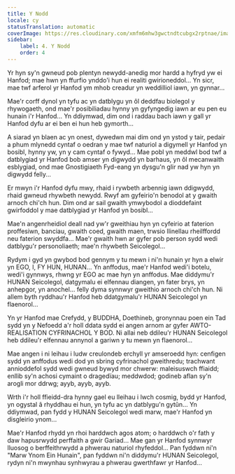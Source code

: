 ```yaml
---
title: Y Nodd
locale: cy
statusTranslation: automatic
coverImage: https://res.cloudinary.com/xmfm6mhw3gwctndtcubgx2rptnae/image/upload/v1740468922/small_cover_tratado_de_psicologia_revolucionaria_a4c0dca4e0.webp
sidebar:
    label: 4. Y Nodd
    order: 4
---
```

Yr hyn sy'n gwneud pob plentyn newydd-anedig mor hardd a hyfryd yw ei Hanfod; mae hwn yn ffurfio ynddo'i hun ei realiti gwirioneddol... Yn sicr, mae twf arferol yr Hanfod ym mhob creadur yn weddilliol iawn, yn gynnar...

Mae'r corff dynol yn tyfu ac yn datblygu yn ôl deddfau biolegol y rhywogaeth, ond mae'r posibiliadau hynny yn gyfyngedig iawn ar eu pen eu hunain i'r Hanfod... Yn ddiymwad, dim ond i raddau bach iawn y gall yr Hanfod dyfu ar ei ben ei hun heb gymorth...

A siarad yn blaen ac yn onest, dywedwn mai dim ond yn ystod y tair, pedair a phum mlynedd cyntaf o oedran y mae twf naturiol a digymell yr Hanfod yn bosibl, hynny yw, yn y cam cyntaf o fywyd... Mae pobl yn meddwl bod twf a datblygiad yr Hanfod bob amser yn digwydd yn barhaus, yn ôl mecanwaith esblygiad, ond mae Gnostigiaeth Fyd-eang yn dysgu'n glir nad yw hyn yn digwydd felly...

Er mwyn i'r Hanfod dyfu mwy, rhaid i rywbeth arbennig iawn ddigwydd, rhaid gwneud rhywbeth newydd. Rwyf am gyfeirio'n benodol at y gwaith arnoch chi'ch hun. Dim ond ar sail gwaith ymwybodol a dioddefaint gwirfoddol y mae datblygiad yr Hanfod yn bosibl...

Mae'n angenrheidiol deall nad yw'r gweithiau hyn yn cyfeirio at faterion proffesiwn, banciau, gwaith coed, gwaith maen, trwsio llinellau rheilffordd neu faterion swyddfa... Mae'r gwaith hwn ar gyfer pob person sydd wedi datblygu'r personoliaeth; mae'n rhywbeth Seicolegol...

Rydym i gyd yn gwybod bod gennym y tu mewn i ni'n hunain yr hyn a elwir yn EGO, I, FY HUN, HUNAN... Yn anffodus, mae'r Hanfod wedi'i botelu, wedi'i gynnwys, rhwng yr EGO ac mae hyn yn anffodus. Mae diddymu'r HUNAN Seicolegol, datgymalu ei elfennau diangen, yn fater brys, yn anhepgor, yn anochel... felly dyma synnwyr gweithio arnoch chi'ch hun. Ni allem byth ryddhau'r Hanfod heb ddatgymalu'r HUNAN Seicolegol yn flaenorol...

Yn yr Hanfod mae Crefydd, y BUDDHA, Doethineb, gronynnau poen ein Tad sydd yn y Nefoedd a'r holl ddata sydd ei angen arnom ar gyfer AWTO-REALISATION CYFRINACHOL Y BOD. Ni allai neb ddileu'r HUNAN Seicolegol heb ddileu'r elfennau annynol a gariwn y tu mewn yn flaenorol...

Mae angen i ni leihau i ludw creulondeb erchyll yr amseroedd hyn: cenfigen sydd yn anffodus wedi dod yn sbring cyfrinachol gweithredu; trachwant annioddefol sydd wedi gwneud bywyd mor chwerw: maleisuswch ffiaidd; enllib sy'n achosi cymaint o dragedïau; meddwdod; godineb aflan sy'n arogli mor ddrwg; ayyb, ayyb, ayyb.

Wrth i'r holl ffieidd-dra hynny gael eu lleihau i lwch cosmig, bydd yr Hanfod, yn ogystal â rhyddhau ei hun, yn tyfu ac yn datblygu'n gytûn... Yn ddiymwad, pan fydd y HUNAN Seicolegol wedi marw, mae'r Hanfod yn disgleirio ynom...

Mae'r Hanfod rhydd yn rhoi harddwch agos atom; o harddwch o'r fath y daw hapusrwydd perffaith a gwir Gariad... Mae gan yr Hanfod synnwyr lluosog o berffeithrwydd a phwerau naturiol rhyfeddol... Pan fyddwn ni'n "Marw Ynom Ein Hunain", pan fyddwn ni'n diddymu'r HUNAN Seicolegol, rydyn ni'n mwynhau synhwyrau a phwerau gwerthfawr yr Hanfod...

